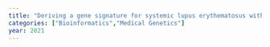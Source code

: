 ```yaml
---
title: "Deriving a gene signature for systemic lupus erythematosus with high diagnostic accuracy using a multi-cohort analysis framework."
categories: ["Bioinformatics","Medical Genetics"]
year: 2021
---
```

